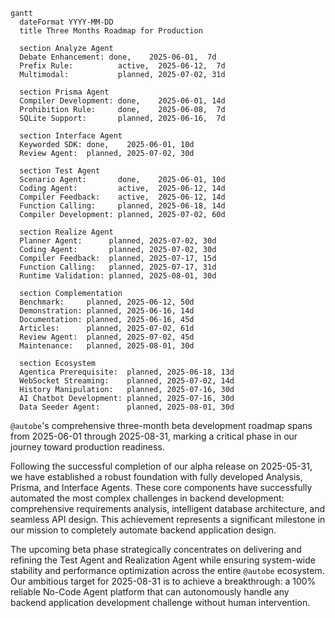 ```mermaid
gantt
  dateFormat YYYY-MM-DD
  title Three Months Roadmap for Production

  section Analyze Agent
  Debate Enhancement: done,    2025-06-01,  7d
  Prefix Rule:          active,  2025-06-12,  7d
  Multimodal:           planned, 2025-07-02, 31d

  section Prisma Agent
  Compiler Development: done,    2025-06-01, 14d
  Prohibition Rule:     done,    2025-06-08,  7d
  SQLite Support:       planned, 2025-06-16,  7d

  section Interface Agent
  Keyworded SDK: done,    2025-06-01, 10d
  Review Agent:  planned, 2025-07-02, 30d

  section Test Agent
  Scenario Agent:       done,    2025-06-01, 10d        
  Coding Agent:         active,  2025-06-12, 14d
  Compiler Feedback:    active,  2025-06-12, 14d
  Function Calling:     planned, 2025-06-18, 14d
  Compiler Development: planned, 2025-07-02, 60d

  section Realize Agent
  Planner Agent:      planned, 2025-07-02, 30d
  Coding Agent:       planned, 2025-07-02, 30d
  Compiler Feedback:  planned, 2025-07-17, 15d
  Function Calling:   planned, 2025-07-17, 31d
  Runtime Validation: planned, 2025-08-01, 30d

  section Complementation
  Benchmark:     planned, 2025-06-12, 50d
  Demonstration: planned, 2025-06-16, 14d
  Documentation: planned, 2025-06-16, 45d
  Articles:      planned, 2025-07-02, 61d
  Review Agent:  planned, 2025-07-02, 45d
  Maintenance:   planned, 2025-08-01, 30d

  section Ecosystem
  Agentica Prerequisite:  planned, 2025-06-18, 13d
  WebSocket Streaming:    planned, 2025-07-02, 14d
  History Manipulation:   planned, 2025-07-16, 30d
  AI Chatbot Development: planned, 2025-07-16, 30d
  Data Seeder Agent:      planned, 2025-08-01, 30d
```

`@autobe`'s comprehensive three-month beta development roadmap spans from 2025-06-01 through 2025-08-31, marking a critical phase in our journey toward production readiness.

Following the successful completion of our alpha release on 2025-05-31, we have established a robust foundation with fully developed Analysis, Prisma, and Interface Agents. These core components have successfully automated the most complex challenges in backend development: comprehensive requirements analysis, intelligent database architecture, and seamless API design. This achievement represents a significant milestone in our mission to completely automate backend application design.

The upcoming beta phase strategically concentrates on delivering and refining the Test Agent and Realization Agent while ensuring system-wide stability and performance optimization across the entire `@autobe` ecosystem. Our ambitious target for 2025-08-31 is to achieve a breakthrough: a 100% reliable No-Code Agent platform that can autonomously handle any backend application development challenge without human intervention.